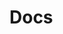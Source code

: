 <SEO
  title="Docs"
  description="Documentation for the various themes and starters. Including a list of all theme options and feature flags."
/>

# Docs
